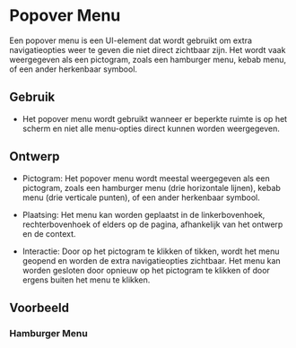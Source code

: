 
<Meta of={PopoverMenuStories} />

# Popover Menu

Een popover menu is een UI-element dat wordt gebruikt om extra navigatieopties weer te geven die niet direct zichtbaar
zijn. Het wordt vaak weergegeven als een pictogram, zoals een hamburger menu, kebab menu, of een ander herkenbaar
symbool.


## Gebruik

- Het popover menu wordt gebruikt wanneer er beperkte ruimte is op het scherm en niet alle menu-opties direct kunnen
  worden weergegeven.


## Ontwerp

- Pictogram: Het popover menu wordt meestal weergegeven als een pictogram, zoals een hamburger menu (drie horizontale
  lijnen), kebab menu (drie verticale punten), of een ander herkenbaar symbool.

- Plaatsing: Het menu kan worden geplaatst in de linkerbovenhoek, rechterbovenhoek of elders op de pagina, afhankelijk
  van het ontwerp en de context.

- Interactie: Door op het pictogram te klikken of tikken, wordt het menu geopend en worden de extra navigatieopties
  zichtbaar. Het menu kan worden gesloten door opnieuw op het pictogram te klikken of door ergens buiten het menu te
  klikken.


## Voorbeeld

### Hamburger Menu

<Canvas of={PopoverMenuStories.HamburgerMenu} />
